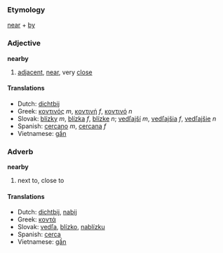 === Etymology ===
[[near]] + [[by]]

=== Adjective ===
'''nearby'''
# [[adjacent]], [[near]], very [[close]]

==== Translations ====
*Dutch: [[dichtbij]]
*Greek: [[κοντινός]] ''m'', [[κοντινή]] ''f'', [[κοντινό]] ''n''
*Slovak: [[blízky]] ''m'', [[blízka]] ''f'', [[blízke]] ''n''; [[vedľajší]] ''m'', [[vedľajšia]] ''f'', [[vedľajšie]] ''n''
*Spanish: [[cercano]] ''m'', [[cercana]] ''f''
*Vietnamese: [[gần]]

=== Adverb ===
'''nearby'''
# next to, close to

==== Translations ====
*Dutch: [[dichtbij]], [[nabij]]
*Greek: [[κοντά]]
*Slovak: [[vedľa]], [[blízko]], [[nablízku]]
*Spanish: [[cerca]]
*Vietnamese: [[gần]]